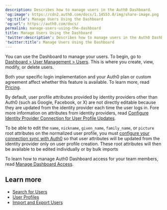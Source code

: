 ```yaml
---
description: Describes how to manage users in the Auth0 Dashboard.
'og:image': https://cdn2.auth0.com/docs/1.14553.0/img/share-image.png
'og:title': Manage Users Using the Dashboard
'og:url': https://auth0.com/docs/
permalink: manage-users-using-the-dashboard
title: Manage Users Using the Dashboard
'twitter:description': Describes how to manage users in the Auth0 Dashboard.
'twitter:title': Manage Users Using the Dashboard
---
```

You can use the Dashboard to manage your users. To begin, go to [Dashboard > User Management > Users](https://manage.auth0.com/#/users). This is where you create, view, modify, or delete users.

<Card title="Availability varies by Auth0 plan">

Both your specific login implementation and your Auth0 plan or custom agreement affect whether this feature is available. To learn more, read [Pricing](https://auth0.com/pricing).

</Card>

By default, user profile attributes provided by <Tooltip tip="Identity Provider (IdP): Service that stores and manages digital identities." cta="View Glossary" href="/docs/glossary?term=identity+providers">identity providers</Tooltip> other than Auth0 (such as Google, Facebook, or X) are not directly editable because they are updated from the identity provider each time the user logs in. Fore more information on attributes from identity providers, read [Configure Identity Provider Connection for User Profile Updates](/docs/manage-users/user-accounts/user-profiles/configure-connection-sync-with-auth0).

To be able to edit the `name`, `nickname`, `given_name`, `family_name`, or `picture` root attributes on the normalized user profile, you must [configure your connection sync with Auth0](/docs/manage-users/user-accounts/user-profiles/configure-connection-sync-with-auth0) so that user attributes will be updated from the identity provider only on user profile creation. These root attributes will then be available to be edited individually or by bulk imports

To learn how to manage <Tooltip tip="Auth0 Dashboard: Auth0's main product to configure your services." cta="View Glossary" href="/docs/glossary?term=Auth0+Dashboard">Auth0 Dashboard</Tooltip> access for your team members, read [Manage Dashboard Access](/docs/get-started/manage-dashboard-access).

## Learn more

* [Search for Users](/docs/manage-users/user-search)
* [User Profiles](/docs/manage-users/user-accounts/user-profiles)
* [Import and Export Users](/docs/manage-users/user-migration)